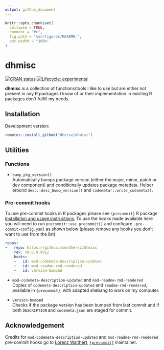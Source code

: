 ```yaml
---
output: github_document
---
```


```r
knitr::opts_chunk$set(
  collapse = TRUE,
  comment = "#>",
  fig.path = "man/figures/README-",
  out.width = "100%"
)
```

# dhmisc

[![CRAN status](https://www.r-pkg.org/badges/version/dhmisc)](https://CRAN.R-project.org/package=dhmisc)
[![Lifecycle: experimental](https://img.shields.io/badge/lifecycle-experimental-orange.svg)](https://www.tidyverse.org/lifecycle/#experimental)

**dhmisc** is a collection of functions/tools I like to use but are either not present in any R packages I know of or their implementation in existing R packages don't fulfill my needs.

## Installation

Development version:

```r
remotes::install_github("dhersz/dhmisc")
```

## Utilities

### Functions

- `bump_pkg_version()` \
  Automatically bumps package version (either the major, minor, patch or dev component) and conditionally updates package metadata. Helper around `desc::desc_bump_version()` and `codemetar::write_codemeta()`.

### Pre-commit hooks

To use pre-commit hooks in R packages please see `{precommit}` R package [installation and usage instructions](https://github.com/lorenzwalthert/precommit#installation). To use the hooks made available here you will need to run `precommit::use_precommit()` and configure `.pre-commit-config.yaml` as shown below (please remove any hooks you don't want to use from the list):

```yaml
repos:
-   repo: https://github.com/dhersz/dhmisc
    rev: v0.0.0.9012
    hooks:
    -   id: mod-codemeta-description-updated
    -   id: mod-readme-rmd-rendered
    -   id: version-bumped
```

- `mod-codemeta-description-updated` and `mod-readme-rmd-rendered` \
  Copies of `codemeta-description-updated` and `readme-rmd-rendered`, available in `{precommit}`, with adapted shebang to work on my computer.

- `version-bumped` \
  Checks if the package version has been bumped from last commit and if both `DESCRIPTION` and `codemeta.json` are staged for commit.

## Acknowledgement

Credits for `mod-codemeta-description-updated` and `mod-readme-rmd-rendered` pre-commit hooks go to [Lorenz Walthert](https://github.com/lorenzwalthert), [`{precommit}`](https://github.com/lorenzwalthert/precommit) maintainer.
